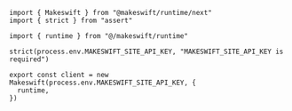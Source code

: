 ```tsx makeswift/client.ts
import { Makeswift } from "@makeswift/runtime/next"
import { strict } from "assert"

import { runtime } from "@/makeswift/runtime"

strict(process.env.MAKESWIFT_SITE_API_KEY, "MAKESWIFT_SITE_API_KEY is required")

export const client = new Makeswift(process.env.MAKESWIFT_SITE_API_KEY, {
  runtime,
})
```
